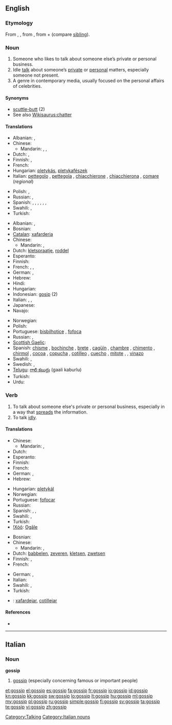 {{wikipedia|dab=gossip (disambiguation)|gossip}}
==English==

===Etymology===
From {{etyl|enm}} {{term|godsib|lang=enm}}, {{term|gossib||close friend that one likes to talk to|lang=enm}}, from {{etyl|ang}} {{term|godsibb|lang=ang||godparent}}, from {{term|god|lang=ang}} + {{term|sibb||kinsman|lang=ang}} (compare [[sibling]]).

===Noun===
{{wikipedia}}
{{en-noun}}

# Someone who likes to talk about someone else’s private or personal business.
# Idle [[talk]] about someone’s [[private]] or [[personal]] matters, especially someone not present.
# A genre in contemporary media, usually focused on the personal affairs of celebrities.

====Synonyms====
* [[scuttle-butt]] (2)
* See also [[Wikisaurus:chatter]]

====Translations====
{{trans-top|person}}
* Albanian: {{t-|sq|thashethemexhi|m|xs=Albanian}}, {{t+|sq|çuçurjar|m|xs=Albanian}}
* Chinese:
** Mandarin: {{t|cmn|愛說閒話的人|sc=Hani}}, {{t|cmn|爱说闲话的人|tr=ài shuō xiánhuà de rén|sc=Hani}}, {{t|cmn|八卦的人|tr=bāguà de rén|sc=Hani}}
* Dutch: {{t+|nl|roddelaar|m}}, {{t+|nl|roddelaarster|f}}
* Finnish: {{t|fi|juoruilija}},  {{t-|fi|juorukello}}
* French: {{t+|fr|commère|f}}
* Hungarian: [[pletykás]], [[pletykafészek]]
* Italian: [[pettegolo]] {{m}},  [[pettegola]] {{f}}, [[chiacchierone]] {{m}}, [[chiacchierona]] {{f}}, [[comare]] {{f}} (''regional'')
{{trans-mid}}
* Polish: {{t+|pl|plotkarz|m}}, {{t+|pl|plotkarka|f}}
* Russian: {{t+|ru|сплетник|m|tr=splétnik}}, {{t|ru|сплетница|m|tr=splétnica}}
* Spanish: {{t+|es|chismoso|m}}, {{t-|es|chismosa|f}} {{qualifier|especially Latin America}}, {{t|es|copuchento|m}} {{qualifier|Chile|colloquial}}, {{t|es|argüendero|m}}, {{t|es|argüendera|f}} {{qualifier|Mexico|colloquial}},  {{t-|es|alcahuete|m}},  {{t|es|cotilla|m|f}}
* Swahili: {{t+|sw|tetesi|xs=Swahili}},  {{t+|sw|fitina|xs=Swahili}}
* Turkish: {{t+|tr|dedikoducu}}
{{trans-bottom}}

{{trans-top|idle talk}}
* Albanian: {{t-|sq|thashetheme|f|xs=Albanian}}, {{t+|sq|çuçurimë|f|xs=Albanian}}
* Bosnian: {{t|bs|ogovaranje|n}}
* [[Catalan]]: [[xafarderia]] {{f}}
* Chinese:
** Mandarin: {{t-|cmn|閒話|sc=Hani}}, {{t-|cmn|闲话|tr=xiánhuá|sc=Hani}}
* Dutch: [[kletspraatje]], [[roddel]]
* Esperanto: {{t-|eo|klaĉo|xs=Esperanto}}
* Finnish: {{t-|fi|juoru}}
* French: {{t+|fr|commérage}},  {{t+|fr|ragot}},  {{t+|fr|cancan}}
* German: {{t-|de|Klatsch|m}}, {{t-|de|Tratsch|m}}
* Hebrew: {{t-|he|רכילות|f|tr=rehilut}}
* Hindi: {{t|hi|गप-शप|f|tr=gap-śap|sc=Deva}}
* Hungarian: {{t+|hu|pletyka}}
* Indonesian: [[gosip]] (2)
* Italian: {{t+|it|pettegolezzo|m}}, {{t-|it|chiacchera|f}}, {{t+|it|diceria|f}}
* Japanese: {{t|ja|噂|tr=うわさ, uwasa|sc=Jpan}}
* Navajo: {{tø|nv|aseezį́}}
{{trans-mid}}
* Norwegian: {{t|no|sladder|n}}
* Polish: {{t+|pl|plotka|f}}
* Portuguese: [[bisbilhotice]] {{f}},  [[fofoca]] {{f}} {{italbrac|Brazil}}
* Russian: {{t|ru|сплетни|f|p||tr=splétni}}, {{t|ru|слухи|m|p|tr=slúxi}}
* [[Scottish Gaelic]]: {{t-|gd|seanchas|m|xs=Scottish Gaelic}}
* Spanish: [[chisme]] {{m}} {{qualifier|especially Latin America}}, [[bochinche]] {{m}} {{qualifier|Colombian Atlantic Coast|Dominican Republic|Panama|Puerto Rico - colloquial}}, [[brete]] {{f}} {{qualifier|Cuba|colloquial}},   [[cagüín]] {{m}} {{qualifier|Chile|colloquial}}, [[chambre]] {{m}} {{qualifier|El Salvador|Honduras - colloquial}},  [[chimento]] {{m}} {{qualifier|Argentina|Uruguay - colloquial}}, [[chirmol]] {{m}} {{qualifier|Guatemala|colloquial}}, [[cocoa]] {{f}} {{qualifier|Panama|colloquial}},  [[copucha]] {{f}} {{qualifier|Chile|colloquial}},  [[cotilleo]] {{m}} {{qualifier|Spain}}, [[cuecho]] {{m}} {{qualifier|Nicaragua|colloquial}}, [[mitote]] {{m}}, {{t-|es|argüende|m}} {{qualifier|Mexico|colloquial}}, [[vinazo]] {{m}} {{qualifier|Costa Rica|colloquial}}
* Swahili: {{t+|sw|tetesi|xs=Swahili}},  {{t+|sw|fitina|xs=Swahili}}
* Swedish: {{t+|sv|skvaller|n}},  {{t|sv|sladder|n}}
* [[Telugu]]: [[గాలి కబుర్లు]] (gaali kaburlu)
* Turkish: {{t+|tr|dedikodu}}
* Urdu: {{t|ur|گپ شپ|f|tr=gap śap|sc=ur-Arab}}
{{trans-bottom}}

===Verb===
{{en-verb|gossips|'''[[gossiping]]''' ''or'' '''[[gossipping]]'''|'''[[gossiped]]''' ''or'' '''[[gossipped]]'''}}

# To talk about someone else's private or personal business, especially in a way that [[spread]]s the information.
# To talk [[idly]].

====Translations====
{{trans-top|to talk about someone else's private or personal business}}
* Chinese:
** Mandarin: {{t|cmn|說閒話|sc=Hani}}, {{t|cmn|说闲话|tr=shuō xiánhuà|sc=Hani}}
* Dutch: {{t-|nl|roddelen}}
* Esperanto: {{t-|eo|klaĉi|xs=Esperanto}}
* Finnish: {{t-|fi|juoruta}}
* French: {{t+|fr|commérer}}
* German: {{t+|de|tratschen}}, {{t+|de|klatschen}}
* Hebrew: {{t-|he|לרכל}}
{{trans-mid}}
* Hungarian: [[pletykál]]
* Norwegian: {{t|no|sladre}}
* Portuguese: [[fofocar]] {{qualifier|Brazil}}
* Russian: {{t|ru|сплетничать|tr=spl'étničat'}} {{impf}}
* Spanish: {{t-|es|chismear}},  {{t-|es|cotillear}},  {{t-|es|chismorrear}}
* Swahili: {{t+|sw|fakachi|xs=Swahili}},  {{t+|sw|fitina|xs=Swahili}}
* Turkish: {{t-|tr|dedikodu yapmak}}
* [[!Xóõ]]: [[ʘgāle]]
{{trans-bottom}}

{{trans-top|to talk idly}}
* Bosnian: {{t|bs|brbljati}}
* Chinese:
** Mandarin: {{t|cmn|說閒聊|sc=Hani}}, {{t|cmn|说闲聊|tr=shuō xiánliáo|sc=Hani}}
* Dutch: [[babbelen]], [[zeveren]], [[kletsen]], [[zwetsen]]
* Finnish: {{t+|fi|jutella}},  {{t-|fi|juoruilla}}
* French: {{t+|fr|bavarder}}
{{trans-mid}}
* German: {{t+|de|klatschen}}, {{t+|de|schwatzen}}
* Italian: {{t|it|chiaccherare}}
* Swahili: {{t+|sw|fakachi|xs=Swahili}},  {{t+|sw|fitina|xs=Swahili}}
* Turkish: {{t|tr|çene çalmak}}
{{trans-bottom}}

{{checktrans-top}}
* {{ttbc|ca}}: [[xafardejar]], [[cotillejar]]
{{trans-bottom}}

====References====
* {{R:BBS}}

[[Category:Talking]]

----

==Italian==

===Noun===
'''gossip''' {{m|inv}}

# [[#English|gossip]] (especially concerning famous or important people)

[[Category:Italian nouns]]

[[et:gossip]]
[[el:gossip]]
[[es:gossip]]
[[fa:gossip]]
[[fr:gossip]]
[[io:gossip]]
[[id:gossip]]
[[kn:gossip]]
[[kk:gossip]]
[[sw:gossip]]
[[lo:gossip]]
[[lt:gossip]]
[[hu:gossip]]
[[ml:gossip]]
[[my:gossip]]
[[pl:gossip]]
[[ru:gossip]]
[[simple:gossip]]
[[fi:gossip]]
[[sv:gossip]]
[[ta:gossip]]
[[te:gossip]]
[[vi:gossip]]
[[zh:gossip]]